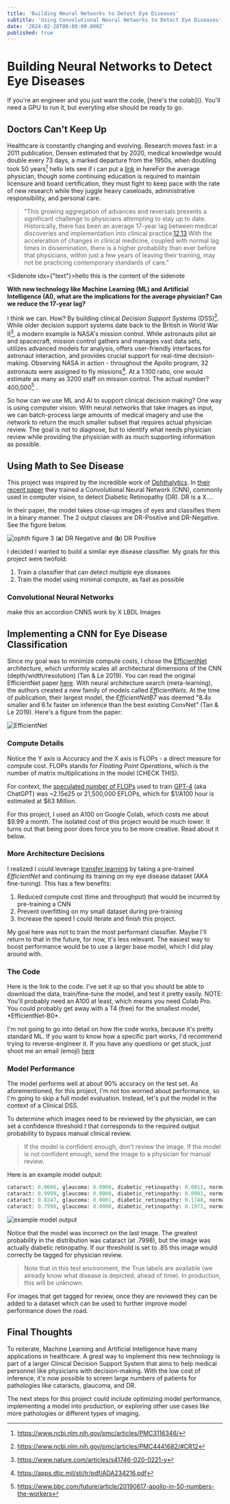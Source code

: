 ```yaml
---
title: 'Building Neural Networks to Detect Eye Diseases'
subtitle: 'Using Convolutional Neural Networks to Detect Eye Diseases'
date: '2024-02-28T08:00:00.000Z'
published: true
---
```


# Building Neural Networks to Detect Eye Diseases

<Callout type="info">
If you're an engineer and you just want the code, [here's the colab](). You'll need a GPU to run it, but everyting else should be ready to go.
</Callout>

## Doctors Can't Keep Up

Healthcare is constantly changing and evolving. Research moves fast: in a 2011 publication, Densen estimated that by 2020, medical knowledge would double every 73 days, a marked departure from the 1950s, when doubling took 50 years[^1] <Sidenote idx={1}>hello lets see if i can put a [link](https://www.ncbi.nlm.nih.gov/pmc/articles/PMC3116346/) in here</Sidenote>For the average physician, though some continuing education is required to maintain licensure and board certification, they must fight to keep pace with the rate of new research while they juggle heavy caseloads, administrative responsibility, and personal care. 

> "This growing aggregation of advances and reversals presents a significant challenge to physicians attempting to stay up to date. Historically, there has been an average 17-year lag between medical discoveries and implementation into clinical practice.[12](https://www.ncbi.nlm.nih.gov/pmc/articles/PMC4441682/#CR12),[13](https://www.ncbi.nlm.nih.gov/pmc/articles/PMC4441682/#CR13) With the acceleration of changes in clinical medicine, coupled with normal lag times in dissemination, there is a higher probability than ever before that physicians, within just a few years of leaving their training, may not be practicing contemporary standards of care."

<Sidenote idx={"text"}>hello this is the content of the sidenote</Sidenote>

**With new technology like Machine Learning (ML) and Artificial Intelligence (AI), what are the implications for the average physician? Can we reduce the 17-year lag?**

I think we can. How? By building clinical *Decision Support Systems* (DSS)[^2]. While older decision support systems date back to the British in World War II[^3], a modern example is NASA's mission control. While astronauts pilot air and spacecraft, mission control gathers and manages vast data sets, utilizes advanced models for analysis, offers user-friendly interfaces for astronaut interaction, and provides crucial support for real-time decision-making. Observing NASA in action - throughout the Apollo program, 32 astronauts were assigned to fly missions[^4]. At a 1:100 ratio, one would estimate as many as 3200 staff on mission control. The actual number? 400,000[^5] . 

So how can we use ML and AI to support clinical decision making? One way is using computer vision. With neural networks that take images as input, we can batch-process large amounts of medical imagery and use the network to return the much smaller subset that requires actual physician review. The goal is not to diagnose, but to identify what needs physician review while providing the physician with as much supporting information as possible.

## Using Math to See Disease

This project was inspired by the incredible work of [Ophthalytics](https://www.ophthalytics.com/). In [their recent paper](https://www.mdpi.com/2075-4418/13/3/393) they trained a Convolutional Neural Network (CNN), commonly used in computer vision, to detect Diabetic Retinopathy (DR). DR is a X....

In their paper, the model takes close-up images of eyes and classifies them in a binary manner. The 2 output classes are DR-Positive and DR-Negative. See the figure below.

![ophth figure 3](/assets/blog/neural-nets-for-eye-disease/ophth-fig-3.png)
(**a**) DR Negative and (**b**) DR Positive

I decided I wanted to build a similar eye disease classifier. My goals for this project were twofold:
1. Train a classifier that can detect *multiple* eye diseases
2. Train the model using minimal compute, as fast as possible

### Convolutional Neural Networks
make this an accordion
CNNS work by X
LBDL Images

## Implementing a CNN for Eye Disease Classification

Since my goal was to minimize compute costs, I chose the [EfficientNet](https://arxiv.org/abs/1905.11946) architecture, which 
uniformly scales all architectural dimensions of the CNN (depth/width/resolution) (Tan & Le 2019). You can read the original EfficientNet paper [here](https://arxiv.org/abs/1905.11946). With neural architecture search (meta-learning), the authors created a new family of models called *EfficientNets*. At the time of publication, their largest model, the *EfficientNetB7* was deemed "8.4x smaller and 6.1x faster on inference than the best existing ConvNet" (Tan & Le 2019). Here's a figure from the paper:

![EfficientNet](/assets/blog/neural-nets-for-eye-disease/efficientnet.png)

### Compute Details

Notice the Y axis is Accuracy and the X axis is FLOPs - a direct measure for compute cost. FLOPs stands for *Floating Point Operations*, which is the number of matrix multiplications in the model (CHECK THIS). 

For context, the [speculated number of FLOPs](https://patmcguinness.substack.com/p/gpt-4-details-revealed) used to train [GPT-4](https://arxiv.org/abs/2303.08774) (aka ChatGPT) was ~2.15e25 or 21,500,000 EFLOPs, which for \$1/A100 hour is estimated at \$63 Million. 

For this project, I used an A100 on Google Colab, which costs me about \$9.99 a month. The isolated cost of this project would be much lower. It turns out that being poor does force you to be more creative. Read about it below.

### More Architecture Decisions

I realized I could leverage [transfer learning](https://en.wikipedia.org/wiki/Transfer_learning) by taking a pre-trained *EfficientNet* and continuing its training on my eye disease dataset (AKA fine-tuning). This has a few benefits:
1. Reduced compute cost (time and throughput) that would be incurred by pre-training a CNN
2. Prevent overfitting on my small dataset during pre-training
3. Increase the speed I could iterate and finish this project.

My goal here was not to train the most performant classifier. Maybe I'll return to that in the future, for now, it's less relevant. The easiest way to boost performance would be to use a larger base model, which I did play around with.

### The Code

<Callout>
Here is the link to the code. I've set it up so that you should be able to download the data, train/fine-tune the model, and test it pretty easily. NOTE: You'll probably need an A100 at least, which means you need Colab Pro. You could probably get away with a T4 (free) for the smallest model, *EfficientNet-B0*.
</Callout>

I'm not going to go into detail on how the code works, because it's pretty standard ML. If you want to know how a specific part works, I'd recommend trying to reverse-engineer it. If you have any questions or get stuck, just shoot me an email (emoji) [here]()

### Model Performance

The model performs well at about 90% accuracy on the test set. As aforementioned, for this project, I'm not too worried about performance, so I'm going to skip a full model evaluation. Instead, let's put the model in the context of a Clinical DSS.

To determine which images need to be reviewed by the physician, we can set a confidence threshold $t$ that corresponds to the required output probability to bypass manual clinical review.

>If the model is confident enough, don't review the image. If the model is not confident enough, send the image to a physician for manual review.

Here is an example model output:

```python
cataract: 0.0006, glaucoma: 0.0000, diabetic_retinopathy: 0.0011, normal: 0.9983
cataract: 0.9999, glaucoma: 0.0000, diabetic_retinopathy: 0.0001, normal: 0.0000
cataract: 0.8247, glaucoma: 0.0001, diabetic_retinopathy: 0.1748, normal: 0.0004
cataract: 0.7998, glaucoma: 0.0000, diabetic_retinopathy: 0.1971, normal: 0.0031
```

![example model output](/assets/blog/neural-nets-for-eye-disease/example-output.png)

Notice that the model was incorrect on the last image. The greatest probability in the distribution was cataract (at .7998), but the image was actually diabetic retinopathy. If our threshold is set to .85 this image would correctly be tagged for physician review. 

> Note that in this test environment, the True labels are available (we already know what disease is depicted, ahead of time). In production, this will be unknown.

For images that get tagged for review, once they are reviewed they can be added to a dataset which can be used to further improve model performance down the road.

## Final Thoughts

To reiterate, Machine Learning and Artificial Intelligence have many applications in healthcare. A great way to implement this new technology is part of a larger Clinical Decision Support System that aims to help medical personnel like physicians with decision-making. With the low cost of inference, it's now possible to screen large numbers of patients for pathologies like cataracts, glaucoma, and DR. 

The next steps for this project could include optimizing model performance, implementing a model into production, or exploring other use cases like more pathologies or different types of imaging. 

[^1]: https://www.ncbi.nlm.nih.gov/pmc/articles/PMC3116346/
[^2]: https://www.ncbi.nlm.nih.gov/pmc/articles/PMC4441682/#CR12
[^3]: https://www.nature.com/articles/s41746-020-0221-y
[^4]: https://apps.dtic.mil/sti/tr/pdf/ADA234216.pdf
[^5]: https://www.bbc.com/future/article/20190617-apollo-in-50-numbers-the-workers